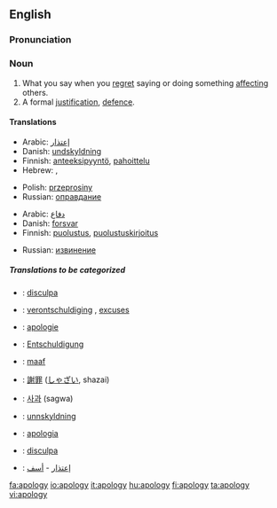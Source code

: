 ==English==
===Pronunciation===
{{IPA|/əˈpɒl.ə.dʒɪ/}}
===Noun===
{{wikipedia}}
{{en-noun-reg-y|apolog|y}}
# What you say when you [[regret]] saying or doing something [[affect]]ing others.
# A formal [[justification]], [[defence]].

====Translations====
{{trans-top|What you say when you regret saying or doing something affecting others}}
*Arabic: [[إعتذار]]
*Danish: [[undskyldning]] {{c}}
*Finnish: [[anteeksipyyntö]], [[pahoittelu]]
*Hebrew: {{he-translation|התנצלות|hitnatzlút}} {{f}}, {{he-translation|סליחה|slikhá}} {{f}}
{{trans-mid}}
*Polish: [[przeprosiny]] {{n}}
*Russian: [[оправдание]]
{{trans-bottom}}

{{trans-top|A formal justification, defence}}
*Arabic: [[دفاع]]
*Danish: [[forsvar]] {{n}}
*Finnish: [[puolustus]], [[puolustuskirjoitus]]
{{trans-mid}}
*Russian: [[извинение]]
{{trans-bottom}}

=====Translations to be categorized=====
{{checktrans}}
{{top}}
*{{ttbc|Catalan}}: [[disculpa]] {{f}}
*{{ttbc|Dutch}}: [[verontschuldiging]] {{f}}, [[excuses]] {{n}} {{p}}
*{{ttbc|French}}: [[apologie]]
*{{ttbc|German}}: [[Entschuldigung]] {{f}}
*{{ttbc|Indonesian}}: [[maaf]]
{{mid}}
*{{ttbc|Japanese}}: [[謝罪]] ([[しゃざい]], shazai)
*{{ttbc|Korean}}: [[사과]] (sagwa)
*{{ttbc|Norwegian}}: [[unnskyldning]]
*{{ttbc|Portuguese}}: [[apologia]]
*{{ttbc|Spanish}}: [[disculpa]] {{f}}
*{{ttbc|Arabic}}: [[إعتذار]] - [[أسف]]
{{bottom}}

[[fa:apology]]
[[io:apology]]
[[it:apology]]
[[hu:apology]]
[[fi:apology]]
[[ta:apology]]
[[vi:apology]]